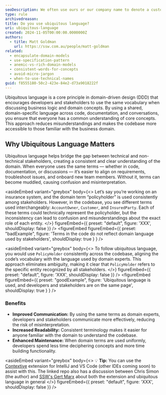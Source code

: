 ```yaml
---
seoDescription: We often use ours or our company name to denote a custom version of something. Unless you're publishing a library, this is never a good idea.
type: rule
archivedreason:
title: Do you use ubiquitous language?
uri: ubiquitous-language
created: 2024-11-05T00:00:00.0000000Z
authors:
  - title: Matt Goldman
    url: https://ssw.com.au/people/matt-goldman
related:
  - encapsulate-domain-models
  - use-specification-pattern
  - anemic-vs-rich-domain-models
  - consistent-words-for-concepts
  - avoid-micro-jargon
  - when-to-use-technical-names
guid: f8555180-50c2-423e-84e2-d73a9018222f
---
```


Ubiquitous language is a core principle in domain-driven design (DDD) that encourages developers and stakeholders to use the same vocabulary when discussing business logic and domain concepts. By using a shared, domain-specific language across code, documentation, and conversations, you ensure that everyone has a common understanding of core concepts. This approach reduces misunderstandings and makes the codebase more accessible to those familiar with the business domain.
## Why Ubiquitous Language Matters
Ubiquitous language helps bridge the gap between technical and non-technical stakeholders, creating a consistent and clear understanding of the domain. When everyone uses the same terms — whether in code, documentation, or discussions — it’s easier to align on requirements, troubleshoot issues, and onboard new team members. Without it, terms can become muddled, causing confusion and misinterpretation.

<asideEmbed
  variant="greybox"
  body={<>
    Let’s say you’re working on an insurance system, and the domain term “policyholder” is used consistently among stakeholders. However, in the codebase, you see different terms used interchangeably: `AccountOwner`, `Customer`, and `InsuredParty`. Each of these terms could technically represent the policyholder, but the inconsistency can lead to confusion and misunderstandings about the exact role of each entity.
  </>}
  figureEmbed={{
    preset: "default",
    figure: 'XXX',
    shouldDisplay: false
  }}
/>
<figureEmbed figureEmbed={{
  preset: "badExample",
  figure: 'Terms in the code do not reflect domain language used by stakeholders',
  shouldDisplay: true
} } />


<asideEmbed
  variant="greybox"
  body={<>
    To follow ubiquitous language, you would use `PolicyHolder` consistently across the codebase, aligning the code’s vocabulary with the language used by domain experts. This approach eliminates ambiguity, making it clear that `PolicyHolder` refers to the specific entity recognized by all stakeholders.
  </>}
  figureEmbed={{
    preset: "default",
    figure: 'XXX',
    shouldDisplay: false
  }}
/>
<figureEmbed figureEmbed={{
  preset: "goodExample",
  figure: 'Ubiquitous language is used, and developers and stakeholders are on the same page',
  shouldDisplay: true
} } />


### Benefits
* **Improved Communication:** By using the same terms as domain experts, developers and stakeholders communicate more effectively, reducing the risk of misinterpretation.
* **Increased Readability:** Consistent terminology makes it easier for anyone familiar with the domain to understand the codebase.
* **Enhanced Maintenance:** When domain terms are used uniformly, developers spend less time deciphering concepts and more time building functionality.

<asideEmbed
  variant="greybox"
  body={<>
    💡 **Tip:** You can use the [Contextive](https://github.com/dev-cycles/contextive) extension for IntelliJ and VS Code (other IDEs coming soon) to assist with this. The linked repo also has a discussion between Chris Simon (the author) and [SSW's Gert Marx](https://www.ssw.com.au/people/gert-marx/) about both the extension and ubiquitous language in general
  </>}
  figureEmbed={{
    preset: "default",
    figure: 'XXX',
    shouldDisplay: false
  }}
/>
